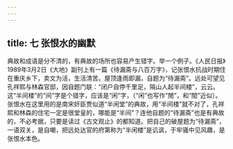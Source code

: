 ```yaml
---
---
---
```

title: 七 张恨水的幽默
---






典故和成语是分不清的，有典故的场所也容易产生错字。举一个例子。《人民日报》1989年3月2日《大地》副刊上有一篇《待漏斋与八百万字》，记张恨水抗战时期住在重庆乡下，卖文为活，生活清苦。屋顶逢雨即漏，自题为“待漏斋”。远处可望见孔祥熙与林森官邸，因自题门联：“闭户自停千里足，隔山人起半间楼”，云云。这“半间楼”的“间”字是个错字，应该是“闲”字，（“闲”也写作“閒”，和“間”近似）。张恨水在这里用的是南宋奸臣贾似道“半闲堂”的典故，用“半间楼”就不对了，孔祥熙和林森的住宅一定是很堂皇的，哪能是“半间”？连他自题的“待漏斋”也是有典故的，不必考据，只要是读过《古文观止》的都知道。把自己的破屋题为“待漏斋”，一语双关，是自嘲，把远处达官的府第称为“半闲楼”是讥讽，于牢骚中见风趣，是张恨水本色。